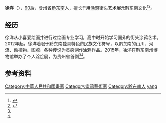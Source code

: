 {{notability unreferenced|time=2020-07-30}}
'''徐洋'''（{{bd|1990年代|}}），[[90后|90后]]，贵州省[[黔东南苗族侗族自治州|黔东南]]人，擅长于用[[涂鸦|涂鸦]]街头艺术展示黔东南文化<ref name=":0">{{Cite news|url=http://www.klxw.net/html/2016/news/qdnnews/12814.html|title=黔东南举办个人涂绘展，在我省尚属首次|last=杨|first=光乾|date=2016年5月11日|work=贵州都市报|accessdate=}}{{Dead link|date=2019年4月 |bot=InternetArchiveBot |fix-attempted=yes }}</ref><ref name=":1">{{Cite web|url=http://www.wtoutiao.com/p/17bSklJ.html|title=行走在路上的民族风涂鸦——访凯里“90后”涂鸦达人徐洋|accessdate=2017年4月4日|author=杨娟|date=2016年5月21日|publisher=|archive-date=2017年10月11日|archive-url=https://web.archive.org/web/20171011130435/http://www.wtoutiao.com/p/17bSklJ.html}}</ref>。

== 经历 ==
徐洋从小喜爱绘画并进行过绘画专业学习，高中时开始学习国外的街头涂鸦艺术。2012年起，徐洋着眼于黔东南独具特色的民族文化符号，以黔东南的山川、河流、动植物、图腾、各种传说为灵感创作涂鸦作品。2015年，徐洋在黔东南州博物馆举办了个人涂绘展，为贵州省首例<ref name=":0" /><ref name=":1" />。

== 参考资料 ==
{{Reflist|2}}

{{DEFAULTSORT:xu yang}}
[[Category:中華人民共和國畫家|Category:中華人民共和國畫家]]
[[Category:塗鴉藝術家|Category:塗鴉藝術家]]
[[Category:黔东南人|Category:黔东南人]]
[[Category:徐姓|yang]]
{{china-bio-stub}}